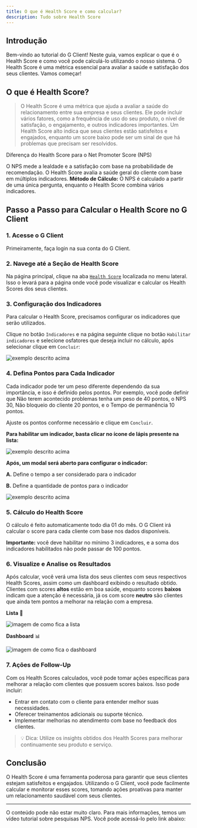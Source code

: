 ```yaml
---
title: O que é Health Score e como calcular?
description: Tudo sobre Health Score
---
```



## Introdução

Bem-vindo ao tutorial do G Client! Neste guia, vamos explicar o que é o Health Score e como você pode calculá-lo utilizando o nosso sistema. O Health Score é uma métrica essencial para avaliar a saúde e satisfação dos seus clientes. Vamos começar!

## O que é Health Score?

> O Health Score é uma métrica que ajuda a avaliar a saúde do relacionamento entre sua empresa e seus clientes. Ele pode incluir vários fatores, como a frequência de uso do seu produto, o nível de satisfação, o engajamento, e outros indicadores importantes. Um Health Score alto indica que seus clientes estão satisfeitos e engajados, enquanto um score baixo pode ser um sinal de que há problemas que precisam ser resolvidos.

<span class="text-blue-500 font-bold">
  Diferença do Health Score para o Net Promoter Score (NPS)
</span>

O NPS mede a lealdade e a satisfação com base na probabilidade de recomendação. O Health Score avalia a saúde geral do cliente com base em múltiplos indicadores.
**Método de Cálculo:** O NPS é calculado a partir de uma única pergunta, enquanto o Health Score combina vários indicadores.

## Passo a Passo para Calcular o Health Score no G Client

### 1. Acesse o G Client

Primeiramente, faça login na sua conta do G Client.

### 2. Navege até a Seção de Health Score

Na página principal, clique na aba [`Health Score`](https://client.primorgroup.com.br/health-score) localizada no menu lateral. Isso o levará para a página onde você pode visualizar e calcular os Health Scores dos seus clientes.

### 3. Configuração dos Indicadores

Para calcular o Health Score, precisamos configurar os indicadores que serão utilizados.

Clique no botão `Indicadores` e na página seguinte clique no botão `Habilitar indicadores` e selecione osfatores que deseja incluir no cálculo, após selecionar clique em `Concluir`:

![exemplo descrito acima](./img/health-score/example-01.png)

### 4. Defina Pontos para Cada Indicador

Cada indicador pode ter um peso diferente dependendo da sua importância, e isso é definido pelos pontos. Por exemplo, você pode definir que Não terem acontecido problemas tenha um peso de 40 pontos, o NPS 30, Não bloqueio do cliente 20 pontos, e o Tempo de permanência 10 pontos.

Ajuste os pontos conforme necessário e clique em `Concluir`.

**Para habilitar um indicador, basta clicar no ícone de lápis presente na lista:**

![exemplo descrito acima](./img/health-score/example-02.png)

**Após, um modal será aberto para configurar o indicador:**

**A.** Define o tempo a ser considerado para o indicador

**B.** Define a quantidade de pontos para o indicador

![exemplo descrito acima](./img/health-score/example-03.png)

### 5. Cálculo do Health Score

O cálculo é feito automaticamente todo dia 01 do mês. O G Client irá calcular o score para cada cliente com base nos dados disponíveis.

**Importante:** você deve habilitar no mínimo 3 indicadores, e a soma dos indicadores habilitados não pode passar de 100 pontos.

### 6. Visualize e Analise os Resultados

Após calcular, você verá uma lista dos seus clientes com seus respectivos Health Scores, assim como um dashboard exibindo o resultado obtido. Clientes com scores **altos** estão em boa saúde, enquanto scores **baixos** indicam que a atenção é necessária, já os com score **neutro** são clientes que ainda tem pontos a melhorar na relação com a empresa.

**Lista** 📃

![imagem de como fica a lista](./img/health-score/example-04.png)

**Dashboard** 📊

![imagem de como fica o dashboard](./img/health-score/example-05.png)

### 7. Ações de Follow-Up

Com os Health Scores calculados, você pode tomar ações específicas para melhorar a relação com clientes que possuem scores baixos. Isso pode incluir:

- Entrar em contato com o cliente para entender melhor suas necessidades.
- Oferecer treinamentos adicionais ou suporte técnico.
- Implementar melhorias no atendimento com base no feedback dos clientes.

> 💡 <span class="text-green-700 font-bold">Dica:</span> Utilize os insights obtidos dos Health Scores para melhorar continuamente seu produto e serviço.

## Conclusão

O Health Score é uma ferramenta poderosa para garantir que seus clientes estejam satisfeitos e engajados. Utilizando o G Client, você pode facilmente calcular e monitorar esses scores, tomando ações proativas para manter um relacionamento saudável com seus clientes.

---

O conteúdo pode não estar muito claro. Para mais informações, temos um vídeo tutorial sobre pesquisas NPS. Você pode acessá-lo pelo link abaixo:

<VideoEmbed videoUrl="mUknCwHuizM?si=s_HwdGyEHR0pI97F" />

